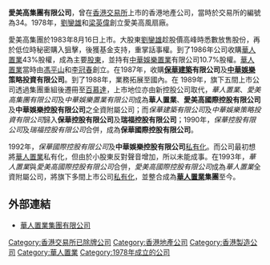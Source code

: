 {{original research|time=2018-07-25T20:24:13+00:00}}
'''愛美高集團有限公司'''，曾在[[香港交易所|香港交易所]]上市的香港地產公司，當時於交易所的編號為34。1978年，[[劉鑾雄|劉鑾雄]]和[[梁英偉|梁英偉]]創立愛美高風扇廠。

愛美高集團於1983年8月16日上市。大股東[[劉鑾雄|劉鑾雄]]趁股價高峰時悉數放售股份，再於低位時秘密購入狙擊，後獲基金支持，重掌話事權。到了1986年公司收購[[華人置業|華人置業]]43%股權，成為主要[[股東|股東]]，並持有[[中華娛樂置業|中華娛樂置業]]有限公司10.7%股權。[[華人置業|華人置業]]當時由[[馮平山|馮平山]]和[[李冠春|李冠春]]創立。在1987年，收購'''[[保華建築|保華建築]]有限公司'''及'''[[中華娛樂|中華娛樂]]策略投資有限公司'''。到了1988年，業務拓展至國內。在 1989年，旗下五間上市公司透過集團重組後遷冊至[[百慕達|百慕達]]，上市地位亦由新控股公司取代，''華人置業''、''愛美高集團有限公司''及''中華娛樂置業有限公司''成為'''華人置業'''、'''愛美高國際控股有限公司'''及'''中華娛樂控股有限公司'''之全資附屬公司；而''保華建築有限公司''及''中華娛樂策略投資有限公司''歸入'''保華控股有限公司'''及'''瑞福控股有限公司'''；1990年，''保華控股有限公司''及''瑞福控股有限公司''合併，成為'''保華國際控股有限公司'''。

1992年，''保華國際控股有限公司''及'''中華娛樂控股有限公司'''[[私有化|私有化]]。而公司最初想將[[華人置業|華人置業]]私有化，但由於小股東反對聲音增加，所以未能成事。在1993年，''華人置業''與''愛美高國際控股有限公司''合併，''愛美高國際控股有限公司''成為''華人置業''全資附屬公司，將旗下多間上市公司[[私有化|私有化]]，並整合成為'''[[華人置業|華人置業]]集團'''至今。

== 外部連結 ==
* [http://www.chineseestates.com/cht/index.aspx 華人置業集團有限公司] {{Wayback|url=http://www.chineseestates.com/cht/index.aspx |date=20110724042213 }}

{{華人置業}}
[[Category:香港交易所已除牌公司|Category:香港交易所已除牌公司]]
[[Category:香港地產公司|Category:香港地產公司]]
[[Category:香港製造公司|Category:香港製造公司]]
[[Category:華人置業|Category:華人置業]]
[[Category:1978年成立的公司|Category:1978年成立的公司]]
